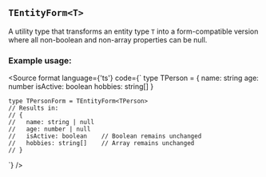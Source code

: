 
<Meta title="Types/EntityForm" />

## `TEntityForm<T>`
A utility type that transforms an entity type `T` into a form-compatible version where all non-boolean and non-array properties can be null.

### Example usage:
<Source
  format
  language={'ts'}
  code={`
    type TPerson = {
      name: string
      age: number 
      isActive: boolean
      hobbies: string[]
    }

    type TPersonForm = TEntityForm<TPerson>
    // Results in:
    // {
    //   name: string | null
    //   age: number | null
    //   isActive: boolean    // Boolean remains unchanged
    //   hobbies: string[]    // Array remains unchanged
    // }
  `}
/>
